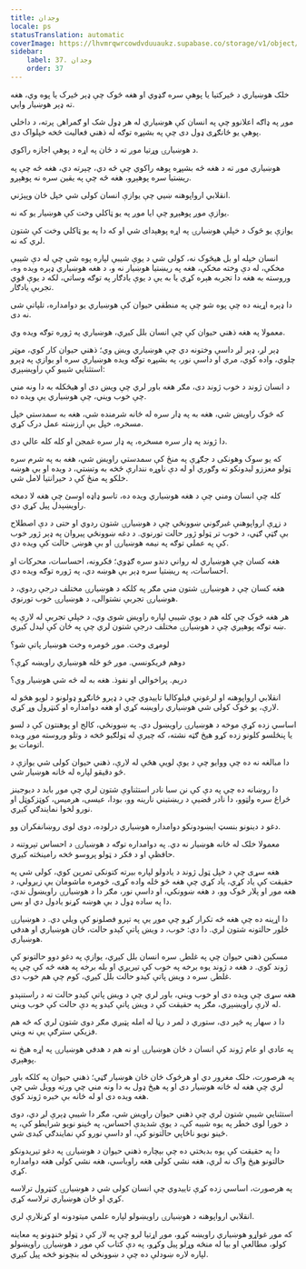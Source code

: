 ```yaml
---
title: وجدان
locale: ps
statusTranslation: automatic
coverImage: https://lhvmrqwrcowdvduuaukz.supabase.co/storage/v1/object/public/strapi-uploads/small_cover-educacion-fundamental.webp-2d51a7828a2b1309555be27f7e2a61a0.webp
sidebar:
    label: 37. وجدان
    order: 37
---
```

خلک هوښیاري د ځيرکتيا يا پوهې سره ګډوي او هغه څوک چې ډېر ځيرک يا پوه وي، هغه ته ډېر هوښيار وايي.

موږ په ډاګه اعلانوو چې په انسان کې هوښياري له هر ډول شک او ګمراهۍ پرته، د داخلي پوهې یو ځانګړی ډول دی چې په بشپړه توګه له ذهني فعالیت څخه خپلواک دی.

د هوښیارۍ وړتیا موږ ته د ځان په اړه د پوهې اجازه راکوي.

هوښیاري موږ ته د هغه څه بشپړه پوهه راکوي چې څه دي، چېرته دي، هغه څه چې په ریښتیا سره پوهېږو، هغه څه چې په یقین سره نه پوهېږو.

انقلابي ارواپوهنه ښیي چې یوازې انسان کولی شي خپل ځان وپېژني.

یوازې موږ پوهېږو چې ایا موږ په یو ټاکلي وخت کې هوښیار یو که نه.

یوازې یو څوک د خپلې هوښیارۍ په اړه پوهېدای شي او که دا په یو ټاکلي وخت کې شتون لري که نه.

انسان خپله او بل هیڅوک نه، کولی شي د یوې شیبې لپاره پوه شي چې له دې شیبې مخکې، له دې وخته مخکې، هغه په ​​ریښتیا هوښیار نه و، د هغه هوښیاري ډېره ویده وه، وروسته به هغه دا تجربه هېره کړي یا به یې د یوې یادګار په توګه وساتي، لکه د یوې قوي تجربې یادګار.

دا ډېره اړینه ده چې پوه شو چې په منطقي حیوان کې هوښیاري یو دوامداره، تلپاتې شی نه دی.

معمولا په هغه ذهني حیوان کې چې انسان بلل کیږي، هوښیاري په ژوره توګه ویده وي.

ډېر لږ، ډېر لږ داسې وختونه دي چې هوښیاري ویښ وي؛ ذهني حیوان کار کوي، موټر چلوي، واده کوي، مري او داسې نور، په بشپړه توګه ویده هوښیاري سره او یوازې په ډېرو استثنایي شیبو کې راویښېږي:

د انسان ژوند د خوب ژوند دی، مګر هغه باور لري چې ویښ دی او هیڅکله به دا ونه مني چې خوب ویني، چې هوښیاري یې ویده ده.

که څوک راویښ شي، هغه به په ​​ډار سره له ځانه شرمنده شي، هغه به سمدستي خپل مسخره، خپل بې ارزښته عمل درک کړي.

دا ژوند په ​​ډار سره مسخره، په ​​ډار سره غمجن او کله کله عالي دی.

که یو سوک وهونکی د جګړې په منځ کې سمدستي راویښ شي، هغه به په ​​شرم سره ټولو معززو لیدونکو ته وګوري او له دې ناوړه نندارې څخه به وتښتي، د ویده او بې هوښه خلکو په منځ کې د حیرانتیا لامل شي.

کله چې انسان ومني چې د هغه هوښیاري ویده ده، تاسو ډاډه اوسئ چې هغه لا دمخه راویښېدل پیل کړي دي.

د زړې ارواپوهنې غبرګوني ښوونځي چې د هوښیارۍ شتون ردوي او حتی د دې اصطلاح بې ګټې ګڼي، د خوب تر ټولو ژور حالت تورنوي. د دغه ښوونځي پیروان په ډېر ژور خوب کې په عملي توګه په نیمه هوښیارۍ او بې هوښۍ حالت کې ویده دي.

هغه کسان چې هوښیاري له رواني دندو سره ګډوي؛ فکرونه، احساسات، محرکات او احساسات، په ریښتیا سره ډېر بې هوښه دي، په ژوره توګه ویده دي.

هغه کسان چې د هوښیارۍ شتون مني مګر په کلکه د هوښیارۍ مختلف درجې ردوي، د هوښیارۍ تجربې نشتوالی، د هوښیارۍ خوب تورنوي.

هر هغه څوک چې کله هم د یوې شیبې لپاره راویښ شوی وي، د خپلې تجربې له لارې په ښه توګه پوهېږي چې د هوښیارۍ مختلف درجې شتون لري چې په ځان کې لیدل کیږي.

لومړی وخت. موږ څومره وخت هوښیار پاتې شو؟

دوهم فریکونسي. موږ څو ځله هوښیاري راویښه کړې؟

دریم. پراخوالی او نفوذ. هغه به له څه شي هوښیار وي؟

انقلابي ارواپوهنه او لرغونې فیلوکالیا تاییدوي چې د ډېرو ځانګړو ډولونو د لویو هڅو له لارې، یو څوک کولی شي هوښیاري راویښه کړي او هغه دوامداره او کنټرول وړ کړي.

اساسي زده کړې موخه د هوښیارۍ راویښول دي. په ښوونځي، کالج او پوهنتون کې د لسو یا پنځلسو کلونو زده کړو هیڅ ګټه نشته، که چیرې له ټولګیو څخه د وتلو وروسته موږ ویده اتومات یو.

دا مبالغه نه ده چې ووایو چې د یوې لویې هڅې له لارې، ذهني حیوان کولی شي یوازې د څو دقیقو لپاره له ځانه هوښیار شي.

دا روښانه ده چې په دې کې نن سبا نادر استثناوې شتون لري چې موږ باید د دیوجینز څراغ سره ولټوو، دا نادر قضیې د ریښتیني نارینه وو، بودا، عیسی، هرمیس، کوټزکوټل او نورو لخوا نمایندګي کیږي.

دغو د دینونو بنسټ ایښودونکو دوامداره هوښیاري درلوده، دوی لوی روښانفکران وو.

معمولا خلک له ځانه هوښیار نه دي. په دوامداره توګه د هوښیارۍ د احساس تېروتنه د حافظې او د فکر د ټولو پروسو څخه رامینځته کیږي.

هغه سړی چې د خپل ټول ژوند د یادولو لپاره بیرته کتونکی تمرین کوي، کولی شي په حقیقت کې یاد کړي، یاد کړي چې هغه څو ځله واده کړی، څومره ماشومان یې زیږولي، د هغه مور او پلار څوک وو، د هغه ښوونکي، او داسې نور، مګر دا د هوښیارۍ راویښول ندي، دا په ساده ډول د بې هوښه کړنو یادول دي او بس.

دا اړینه ده چې هغه څه تکرار کړو چې موږ یې په تېرو فصلونو کې ویلي دي. د هوښیارۍ څلور حالتونه شتون لري. دا دي: خوب، د ویښ پاتې کېدو حالت، ځان هوښیاري او هدفي هوښیاري.

مسکین ذهني حیوان چې په غلطۍ سره انسان بلل کیږي، یوازې په دغو دوو حالتونو کې ژوند کوي. د هغه د ژوند یوه برخه په خوب کې تیریږي او بله برخه په هغه څه کې چې په غلطۍ سره د ویښ پاتې کیدو حالت بلل کیږي، کوم چې هم خوب دی.

هغه سړی چې ویده دی او خوب ویني، باور لري چې د ویښ پاتې کیدو حالت ته د راستنېدو له لارې راویښېږي، مګر په حقیقت کې د ویښ پاتې کیدو په دې حالت کې خوب ویني.

دا د سهار په څېر دی، ستوري د لمر د رڼا له امله پټیږي مګر دوی شتون لري که څه هم فزیکي سترګې یې نه ویني.

په عادي او عام ژوند کې انسان د ځان هوښیارۍ او نه هم د هدفي هوښیارۍ په اړه هیڅ نه پوهېږي.

په هرصورت، خلک مغرور دي او هرڅوک ځان ځان هوښیار ګڼي؛ ذهني حیوان په کلکه باور لري چې هغه له ځانه هوښیار دی او په هیڅ ډول به دا ونه مني چې ورته وویل شي چې هغه ویده دی او له ځانه بې خبره ژوند کوي.

استثنايي شیبې شتون لري چې ذهني حیوان راویښ شي، مګر دا شیبې ډېرې لږ دي، دوی د خورا لوی خطر په یوه شیبه کې، د یوې شدیدې احساس، په ځینو نویو شرایطو کې، په ځینو نویو ناڅاپي حالتونو کې، او داسې نورو کې نمایندګي کیدی شي.

دا په حقیقت کې یوه بدبختي ده چې بېچاره ذهني حیوان د هوښیارۍ په دغو تیریدونکو حالتونو هیڅ واک نه لري، هغه نشي کولی هغه راوباسي، هغه نشي کولی هغه دوامداره کړي.

په هرصورت، اساسي زده کړې تاییدوي چې انسان کولی شي د هوښیارۍ کنټرول ترلاسه کړي او ځان هوښیاري ترلاسه کړي.

انقلابي ارواپوهنه د هوښیارۍ راویښولو لپاره علمي میتودونه او کړنلارې لري.

که موږ غواړو هوښیاري راویښه کړو، موږ اړتیا لرو چې په لار کې د ټولو خنډونو په معاینه کولو، مطالعې او بیا له منځه وړلو پیل وکړو، په دې کتاب کې موږ د هوښیارۍ راویښولو لپاره لاره ښودلې ده چې د ښوونځي له بنچونو څخه پیل کیږي.

